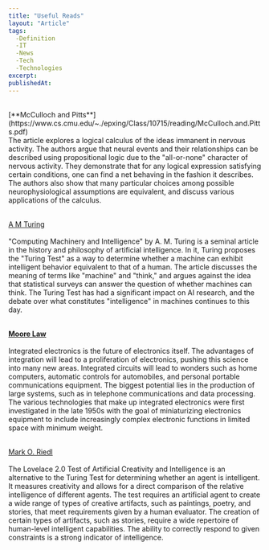 ```yaml
---
title: "Useful Reads"
layout: "Article"
tags: 
  -Definition
  -IT
  -News
  -Tech
  -Technologies
excerpt:
publishedAt:
---
```

<br/>
[**McCulloch and Pitts**](https://www.cs.cmu.edu/~./epxing/Class/10715/reading/McCulloch.and.Pitts.pdf)
<br/>
The article explores a logical calculus of the ideas immanent in nervous activity. The authors argue that neural events and their relationships can be described using propositional logic due to the "all-or-none" character of nervous activity. They demonstrate that for any logical expression satisfying certain conditions, one can find a net behaving in the fashion it describes. The authors also show that many particular choices among possible neurophysiological assumptions are equivalent, and discuss various applications of the calculus.
<br/>
<br/>

[A M Turing](https://www.cs.mcgill.ca/~dprecup/courses/AI/Materials/turing1950.pdf)
<br/>
<Youtube id= "3wLqsRLvV-c"/>
<br/>
"Computing Machinery and Intelligence" by A. M. Turing is a seminal article in the history and philosophy of artificial intelligence. In it, Turing proposes the "Turing Test" as a way to determine whether a machine can exhibit intelligent behavior equivalent to that of a human. The article discusses the meaning of terms like "machine" and "think," and argues against the idea that statistical surveys can answer the question of whether machines can think. The Turing Test has had a significant impact on AI research, and the debate over what constitutes "intelligence" in machines continues to this day.
<br/>
<br/>

[**Moore Law**](https://hasler.ece.gatech.edu/Published_papers/Technology_overview/gordon_moore_1965_article.pdf)
<br/>
<Youtube id= "aWLBmapcJRU"/>
<br/>
Integrated electronics is the future of electronics itself. The advantages of integration will lead to a proliferation of electronics, pushing this science into many new areas. Integrated circuits will lead to wonders such as home computers, automatic controls for automobiles, and personal portable communications equipment. The biggest potential lies in the production of large systems, such as in telephone communications and data processing. The various technologies that make up integrated electronics were first investigated in the late 1950s with the goal of miniaturizing electronics equipment to include increasingly complex electronic functions in limited space with minimum weight.
<br/>
<br/>

[Mark O. Riedl](https://arxiv.org/pdf/1410.6142.pdf)
<br/>
<Youtube id= "Rh9vBczqMk0"/>
<br/>
The Lovelace 2.0 Test of Artificial Creativity and Intelligence is an alternative to the Turing Test for determining whether an agent is intelligent. It measures creativity and allows for a direct comparison of the relative intelligence of different agents. The test requires an artificial agent to create a wide range of types of creative artifacts, such as paintings, poetry, and stories, that meet requirements given by a human evaluator. The creation of certain types of artifacts, such as stories, require a wide repertoire of human-level intelligent capabilities. The ability to correctly respond to given constraints is a strong indicator of intelligence.
<br/>
<br/>
<br/>
<br/>

